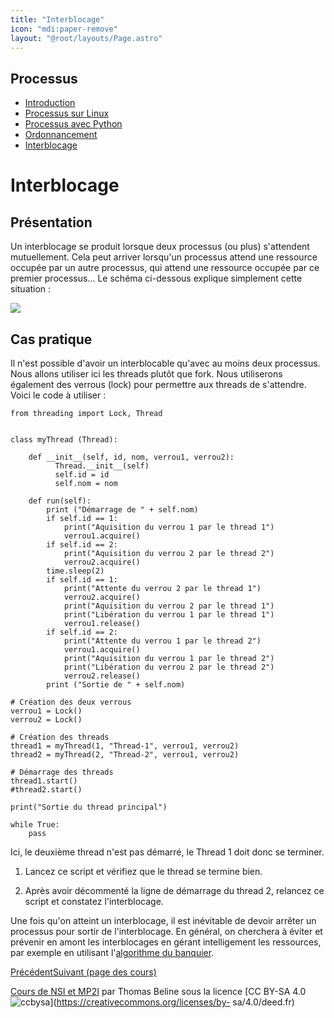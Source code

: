 ```yaml
---
title: "Interblocage"
icon: "mdi:paper-remove"
layout: "@root/layouts/Page.astro"
---
```

 
## Processus

  * [Introduction](.)
  * [Processus sur Linux](processus-linux)
  * [Processus avec Python](processus-python)
  * [Ordonnancement](ordonnancement)
  * [Interblocage](interblocage)

# Interblocage

## Présentation

Un interblocage se produit lorsque deux processus (ou plus) s'attendent
mutuellement. Cela peut arriver lorsqu'un processus attend une ressource
occupée par un autre processus, qui attend une ressource occupée par ce
premier processus… Le schéma ci-dessous explique simplement cette situation :

![](/cours/interblocage.svg)

## Cas pratique

Il n'est possible d'avoir un interblocable qu'avec au moins deux processus.
Nous allons utiliser ici les threads plutôt que fork. Nous utiliserons
également des verrous (lock) pour permettre aux threads de s'attendre. Voici
le code à utiliser :

    
    
    from threading import Lock, Thread
    
    
    class myThread (Thread):
    
        def __init__(self, id, nom, verrou1, verrou2):
              Thread.__init__(self)
              self.id = id
              self.nom = nom
    
        def run(self):
            print ("Démarrage de " + self.nom)
            if self.id == 1:
                print("Aquisition du verrou 1 par le thread 1")
                verrou1.acquire()
            if self.id == 2:
                print("Aquisition du verrou 2 par le thread 2")
                verrou2.acquire()
            time.sleep(2)
            if self.id == 1:
                print("Attente du verrou 2 par le thread 1")
                verrou2.acquire()
                print("Aquisition du verrou 2 par le thread 1")
                print("Libération du verrou 1 par le thread 1")
                verrou1.release()
            if self.id == 2:
                print("Attente du verrou 1 par le thread 2")
                verrou1.acquire()
                print("Aquisition du verrou 1 par le thread 2")
                print("Libération du verrou 2 par le thread 2")
                verrou2.release()
            print ("Sortie de " + self.nom)
    
    # Création des deux verrous
    verrou1 = Lock()
    verrou2 = Lock()
    
    # Création des threads
    thread1 = myThread(1, "Thread-1", verrou1, verrou2)
    thread2 = myThread(2, "Thread-2", verrou1, verrou2)
    
    # Démarrage des threads
    thread1.start()
    #thread2.start()
    
    print("Sortie du thread principal")
    
    while True:
        pass

Ici, le deuxième thread n'est pas démarré, le Thread 1 doit donc se terminer.

1. Lancez ce script et vérifiez que le thread se termine bien.

2. Après avoir décommenté la ligne de démarrage du thread 2, relancez ce
script et constatez l'interblocage.

Une fois qu'on atteint un interblocage, il est inévitable de devoir arrêter un
processus pour sortir de l'interblocage. En général, on cherchera à éviter et
prévenir en amont les interblocages en gérant intelligement les ressources,
par exemple en utilisant l'[algorithme du
banquier](https://fr.wikipedia.org/wiki/Algorithme_du_banquier).

[Précédent](ordonnancement)[Suivant (page des cours)](..)

[Cours de NSI et MP2I](https://kxs.fr/cours/) par Thomas Beline sous la
licence [CC BY-SA 4.0
![ccbysa](//cours/ccbysa.svg)](https://creativecommons.org/licenses/by-
sa/4.0/deed.fr)

